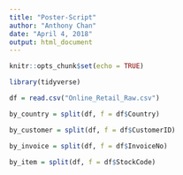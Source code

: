 ```yaml
---
title: "Poster-Script"
author: "Anthony Chan"
date: "April 4, 2018"
output: html_document
---
```


```r
knitr::opts_chunk$set(echo = TRUE)
```

```r
library(tidyverse)
```

```r
df = read.csv("Online_Retail_Raw.csv")
```

```r
by_country = split(df, f = df$Country)

by_customer = split(df, f = df$CustomerID)

by_invoice = split(df, f = df$InvoiceNo)

by_item = split(df, f = df$StockCode)
```

```r

```